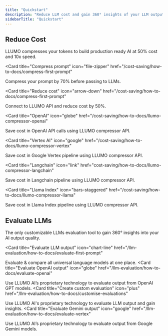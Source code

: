 ```yaml
---
title: "Quickstart"
description: "Reduce LLM cost and gain 360° insights of your LLM outputs."
sidebarTitle: "Quickstart"
---
```


## Reduce Cost

LLUMO compresses your tokens to build production ready AI at 50% cost and 10x speed.

<CardGroup>

<Card
  title="Compress prompt"
  icon="file-zipper"
  href="/cost-saving/how-to-docs/compress-first-prompt"
>
  Compress your prompt by 70% before passing to LLMs.
</Card>

<Card
  title="Reduce cost"
  icon="arrow-down"
  href="/cost-saving/how-to-docs/compress-first-prompt"
>
  Connect to LLUMO API and reduce cost by 50%.
</Card>

<Card
  title="OpenAI"
  icon="globe"
  href="/cost-saving/how-to-docs/llumo-compressor-openai"
>
  Save cost in OpenAI API calls using LLUMO compressor API.
</Card>

<Card
  title="Vertex AI"
  icon="google"
  href="/cost-saving/how-to-docs/llumo-compressor-vertex"
>
  Save cost in Google Vertex pipeline using LLUMO compressor API.
</Card>

<Card
  title="Langchain"
  icon="link"
  href="cost-saving/how-to-docs/llumo-compressor-langchain"
>
  Save cost in Langchain pipeline using LLUMO compressor API.
</Card>

<Card
  title="Llama Index"
  icon="bars-staggered"
  href="/cost-saving/how-to-docs/llumo-compressor-llama"
>
  Save cost in Llama Index pipeline using LLUMO compressor API.
</Card>

</CardGroup>

## Evaluate LLMs

The only customizable LLMs evaluation tool to gain 360° insights into your AI output quality.

<CardGroup>

<Card
  title="Evaluate LLM output"
  icon="chart-line"
  href="/llm-evaluation/how-to-docs/evaluate-first-prompt"
>
  Evaluate & compare all universal language models at one place.
</Card>
<Card
  title="Evaluate OpenAI output"
  icon="globe"
  href="/llm-evaluation/how-to-docs/evaluate-openai"
>
  Use LLUMO AI’s proprietary technology to evaluate output from OpenAI GPT
  models.
</Card>
<Card
  title="Create custom evaluation"
  icon="plus"
  href="/llm-evaluation/how-to-docs/customise-evaluations"
>
  Use LLUMO AI's proprietary technology to evaluate LLM output and gain
  insights.
</Card>
<Card
  title="Evaluate Gemini output"
  icon="google"
  href="/llm-evaluation/how-to-docs/evaluate-vertex"
>
  Use LLUMO AI’s proprietary technology to evaluate output from Google Gemini
  models.
</Card>

</CardGroup>
